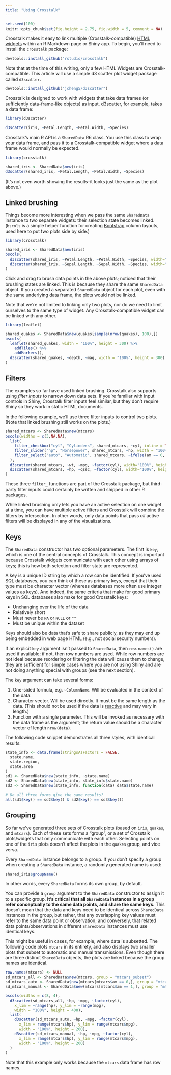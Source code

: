 ```yaml
---
title: "Using Crosstalk"
---
```


```r
set.seed(100)
knitr::opts_chunk$set(fig.height = 2.75, fig.width = 5, comment = NA)
```
<link href="site_libs/bootstrap-3.3.5/css/cosmo.min.css" rel="stylesheet" />

Crosstalk makes it easy to link multiple (Crosstalk-compatible) [HTML widgets](http://htmlwidgets.org) within an R Markdown page or Shiny app. To begin, you'll need to install the `crosstalk` package:

```r
devtools::install_github("rstudio/crosstalk")
```

Note that at the time of this writing, only a few HTML Widgets are Crosstalk-compatible. This article will use a simple d3 scatter plot widget package called `d3scatter`.

```r
devtools::install_github("jcheng5/d3scatter")
```

Crosstalk is designed to work with widgets that take data frames (or sufficiently data-frame-like objects) as input. d3scatter, for example, takes a data frame:

```r
library(d3scatter)

d3scatter(iris, ~Petal.Length, ~Petal.Width, ~Species)
```

Crosstalk's main R API is a `SharedData` R6 class. You use this class to wrap your data frame, and pass it to a Crosstalk-compatible widget where a data frame would normally be expected.

```r
library(crosstalk)

shared_iris <- SharedData$new(iris)
d3scatter(shared_iris, ~Petal.Length, ~Petal.Width, ~Species)
```

(It's not even worth showing the results--it looks just the same as the plot above.)

## Linked brushing

Things become more interesting when we pass the same `SharedData` instance to two separate widgets: their selection state becomes linked. (`bscols` is a simple helper function for creating [Bootstrap](https://getbootstrap.com/) column layouts, used here to put two plots side by side.)

```r
library(crosstalk)

shared_iris <- SharedData$new(iris)
bscols(
  d3scatter(shared_iris, ~Petal.Length, ~Petal.Width, ~Species, width="100%", height=300),
  d3scatter(shared_iris, ~Sepal.Length, ~Sepal.Width, ~Species, width="100%", height=300)
)
```

Click and drag to brush data points in the above plots; noticed that their brushing states are linked. This is because they share the same `SharedData` object. If you created a separated `SharedData` object for each plot, even with the same underlying data frame, the plots would not be linked.

Note that we're not limited to linking only two plots, nor do we need to limit ourselves to the same type of widget. Any Crosstalk-compatible widget can be linked with any other.

```r
library(leaflet)

shared_quakes <- SharedData$new(quakes[sample(nrow(quakes), 100),])
bscols(
  leaflet(shared_quakes, width = "100%", height = 300) %>%
    addTiles() %>%
    addMarkers(),
  d3scatter(shared_quakes, ~depth, ~mag, width = "100%", height = 300)
)
```

## Filters

The examples so far have used linked brushing. Crosstalk also supports using _filter inputs_ to narrow down data sets. If you're familiar with input controls in Shiny, Crosstalk filter inputs feel similar, but they don't require Shiny so they work in static HTML documents.

In the following example, we'll use three filter inputs to control two plots. (Note that linked brushing still works on the plots.)

```r
shared_mtcars <- SharedData$new(mtcars)
bscols(widths = c(3,NA,NA),
  list(
    filter_checkbox("cyl", "Cylinders", shared_mtcars, ~cyl, inline = TRUE),
    filter_slider("hp", "Horsepower", shared_mtcars, ~hp, width = "100%"),
    filter_select("auto", "Automatic", shared_mtcars, ~ifelse(am == 0, "Yes", "No"))
  ),
  d3scatter(shared_mtcars, ~wt, ~mpg, ~factor(cyl), width="100%", height=250),
  d3scatter(shared_mtcars, ~hp, ~qsec, ~factor(cyl), width="100%", height=250)
)
```

These three `filter_` functions are part of the Crosstalk package, but third-party filter inputs could certainly be written and shipped in other R packages.

While linked brushing only lets you have an active selection on one widget at a time, you can have multiple active filters and Crosstalk will combine the filters by intersection. In other words, only data points that pass *all* active filters will be displayed in any of the visualizations.

## Keys

The `SharedData` constructor has two optional parameters. The first is `key`, which is one of the central concepts of Crosstalk. This concept is important because Crosstalk widgets communicate with each other using arrays of keys; this is how both selection and filter state are represented.

A key is a unique ID string by which a row can be identified. If you've used SQL databases, you can think of these as primary keys, except that their type must be character vector (whereas databases more often use integer values as keys). And indeed, the same criteria that make for good primary keys in SQL databases also make for good Crosstalk keys:

* Unchanging over the life of the data
* Relatively short
* Must never be `NA` or `NULL` or `""`
* Must be unique within the dataset

Keys should also be data that's safe to share publicly, as they may end up being embedded in web page HTML (e.g., not social security numbers).

If an explicit `key` argument isn't passed to `SharedData`, then `row.names()` are used if available; if not, then row numbers are used. While row numbers are not ideal because reordering or filtering the data will cause them to change, they are sufficient for simple cases where you are not using Shiny and are not doing anything special with groups (see the next section).

The `key` argument can take several forms:

1. One-sided formula, e.g. `~ColumnName`. Will be evaluated in the context of the data.
2. Character vector. Will be used directly. It must be the same length as the data. (This should not be used if the data is [reactive](shiny.html) and may vary in length.)
3. Function with a single parameter. This will be invoked as necessary with the data frame as the argument; the return value should be a character vector of length `nrow(data)`.

The following code snippet demonstrates all three styles, with identical results:

```r
state_info <- data.frame(stringsAsFactors = FALSE,
  state.name,
  state.region,
  state.area
)
sd1 <- SharedData$new(state_info, ~state.name)
sd2 <- SharedData$new(state_info, state_info$state.name)
sd3 <- SharedData$new(state_info, function(data) data$state.name)

# Do all three forms give the same results?
all(sd1$key() == sd2$key() & sd2$key() == sd3$key())
```

## Grouping

So far we've generated three sets of Crosstalk plots (based on `iris`, `quakes`, and `mtcars`). Each of these sets forms a "group", or a set of Crosstalk plots/widgets that only communicate with each other. Selecting points on one of the `iris` plots doesn't affect the plots in the `quakes` group, and vice versa.

Every `SharedData` instance belongs to a group. If you don't specify a group when creating a `SharedData` instance, a randomly generated name is used:

```r
shared_iris$groupName()
```

In other words, every `SharedData` forms its own group, by default.

You can provide a `group` argument to the `SharedData` constructor to assign it to a specific group. **It's critical that all `SharedData` instances in a group refer conceptually to the same data points, and share the same keys.** This doesn't mean that the data and keys need to be identical across `SharedData` instances in the group, but rather, that any overlapping key values must refer to the same data point or observation; and conversely, that related data points/observations in different `SharedData` instances must use identical keys.

This might be useful in cases, for example, where data is subsetted. The following code plots `mtcars` in its entirety, and also displays two smaller plots that subset to automatic and manual transmissions. Even though there are three distinct `SharedData` objects, the plots are linked because the group names are identical.

```r
row.names(mtcars) <- NULL
sd_mtcars_all <- SharedData$new(mtcars, group = "mtcars_subset")
sd_mtcars_auto <- SharedData$new(mtcars[mtcars$am == 0,], group = "mtcars_subset")
sd_mtcars_manual <- SharedData$new(mtcars[mtcars$am == 1,], group = "mtcars_subset")

bscols(widths = c(8, 4),
  d3scatter(sd_mtcars_all, ~hp, ~mpg, ~factor(cyl),
    x_lim = ~range(hp), y_lim = ~range(mpg),
    width = "100%", height = 400),
  list(
    d3scatter(sd_mtcars_auto, ~hp, ~mpg, ~factor(cyl),
      x_lim = range(mtcars$hp), y_lim = range(mtcars$mpg),
      width = "100%", height = 200),
    d3scatter(sd_mtcars_manual, ~hp, ~mpg, ~factor(cyl),
      x_lim = range(mtcars$hp), y_lim = range(mtcars$mpg),
      width = "100%", height = 200)
  )
)
```

Note that this example only works because the `mtcars` data frame has row names.





